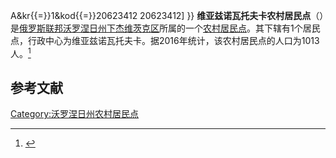 {{Infobox Settlement
| official_name = 维亚兹诺瓦托夫卡农村居民点
| native_name = Вязноватовское сельское поселение
| settlement_type = [[农村居民点|农村居民点]]
| subdivision_type = [[国家|国家]]
| subdivision_type1 = [[州_(俄罗斯)|州]]
| subdivision_type2 = [[区_(苏联)|区]]
| subdivision_name = {{RUS}}
| subdivision_name1 = [[沃罗涅日州|沃罗涅日州]]
| subdivision_name2 = [[下杰维茨克区|下杰维茨克区]]
| seat_type = 行政中心
| seat = 维亚兹诺瓦托夫卡
| population_as_of=2016
| population_footnotes = <ref name=stat />
| population_total = 1013
| coordinates_display = inline,title
| latd =  | latm =  | lats =  | latNS = N
| longd =  | longm =  | longs =  | longEW = E
| timezone = [[莫斯科时间|MSK]]
| utc_offset = +3
| blank_name = [[俄罗斯市政土地区划代码|OKTMO编码]]
| blank_info = [http://classif.spb.ru/classificators/view/tma.php?st{{=}}A&kr{{=}}1&kod{{=}}20623412 20623412]
}}
'''维亚兹诺瓦托夫卡农村居民点'''（{{lang-ru|Вязноватовское сельское поселение}}）是[[俄罗斯联邦|俄罗斯联邦]][[沃罗涅日州|沃罗涅日州]][[下杰维茨克区|下杰维茨克区]]所属的一个[[农村居民点|农村居民点]]。其下辖有1个居民点，行政中心为维亚兹诺瓦托夫卡。据2016年统计，该农村居民点的人口为1013人。<ref name=stat>{{cite web | url = http://www.gks.ru/free_doc/doc_2016/bul_dr/mun_obr2016.rar | title = Численность населения Российской Федерации по муниципальным образованиям на 1 января 2016 года | language = ru | accessdate = 2017-01-02 | archive-date = 2019-05-13 | archive-url = https://web.archive.org/web/20190513150350/http://www.gks.ru/free_doc/doc_2016/bul_dr/mun_obr2016.rar | dead-url = no }}</ref>

== 参考文献 ==
{{reflist}}

{{Russia-stub}}

[[Category:沃罗涅日州农村居民点|Category:沃罗涅日州农村居民点]]